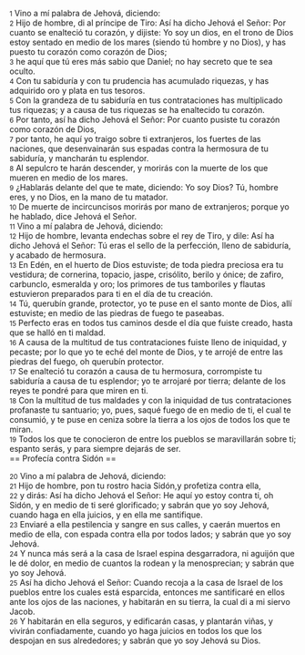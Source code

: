 {{anchor|1}} <small>1</small> Vino a mí palabra de Jehová, diciendo:<br>
{{anchor|2}} <small>2</small> Hijo de hombre, di al príncipe de Tiro: Así ha dicho Jehová el Señor: Por cuanto se enalteció tu corazón, y dijiste: Yo soy un dios, en el trono de Dios estoy sentado en medio de los mares (siendo tú hombre y no Dios), y has puesto tu corazón como corazón de Dios;<br>
{{anchor|3}} <small>3</small> he aquí que tú eres más sabio que Daniel; no hay secreto que te sea oculto.<br>
{{anchor|4}} <small>4</small> Con tu sabiduría y con tu prudencia has acumulado riquezas, y has adquirido oro y plata en tus tesoros.<br>
{{anchor|5}} <small>5</small> Con la grandeza de tu sabiduría en tus contrataciones has multiplicado tus riquezas; y a causa de tus riquezas se ha enaltecido tu corazón.<br>
{{anchor|6}} <small>6</small> Por tanto, así ha dicho Jehová el Señor: Por cuanto pusiste tu corazón como corazón de Dios,<br>
{{anchor|7}} <small>7</small> por tanto, he aquí yo traigo sobre ti extranjeros, los fuertes de las naciones, que desenvainarán sus espadas contra la hermosura de tu sabiduría, y mancharán tu esplendor.<br>
{{anchor|8}} <small>8</small> Al sepulcro te harán descender, y morirás con la muerte de los que mueren en medio de los mares.<br>
{{anchor|9}} <small>9</small> ¿Hablarás delante del que te mate, diciendo: Yo soy Dios? Tú, hombre eres, y no Dios, en la mano de tu matador.<br>
{{anchor|10}} <small>10</small> De muerte de incircuncisos morirás por mano de extranjeros; porque yo he hablado, dice Jehová el Señor.<br>
{{anchor|11}} <small>11</small> Vino a mí palabra de Jehová, diciendo:<br>
{{anchor|12}} <small>12</small> Hijo de hombre, levanta endechas sobre el rey de Tiro, y dile: Así ha dicho Jehová el Señor: Tú eras el sello de la perfección, lleno de sabiduría, y acabado de hermosura.<br>
{{anchor|13}} <small>13</small> En Edén, en el huerto de Dios estuviste; de toda piedra preciosa era tu vestidura; de cornerina, topacio, jaspe, crisólito, berilo y ónice; de zafiro, carbunclo, esmeralda y oro; los primores de tus tamboriles y flautas estuvieron preparados para ti en el día de tu creación.<br>
{{anchor|14}} <small>14</small> Tú, querubín grande, protector, yo te puse en el santo monte de Dios, allí estuviste; en medio de las piedras de fuego te paseabas.<br>
{{anchor|15}} <small>15</small> Perfecto eras en todos tus caminos desde el día que fuiste creado, hasta que se halló en ti maldad.<br>
{{anchor|16}} <small>16</small> A causa de la multitud de tus contrataciones fuiste lleno de iniquidad, y pecaste; por lo que yo te eché del monte de Dios, y te arrojé de entre las piedras del fuego, oh querubín protector.<br>
{{anchor|17}} <small>17</small> Se enalteció tu corazón a causa de tu hermosura, corrompiste tu sabiduría a causa de tu esplendor; yo te arrojaré por tierra; delante de los reyes te pondré para que miren en ti.<br>
{{anchor|18}} <small>18</small> Con la multitud de tus maldades y con la iniquidad de tus contrataciones profanaste tu santuario; yo, pues, saqué fuego de en medio de ti, el cual te consumió, y te puse en ceniza sobre la tierra a los ojos de todos los que te miran.<br>
{{anchor|19}} <small>19</small> Todos los que te conocieron de entre los pueblos se maravillarán sobre ti; espanto serás, y para siempre dejarás de ser.<br>
== Profecía contra Sidón ==

{{anchor|20}} <small>20</small> Vino a mí palabra de Jehová, diciendo:<br>
{{anchor|21}} <small>21</small> Hijo de hombre, pon tu rostro hacia Sidón,y profetiza contra ella,<br>
{{anchor|22}} <small>22</small> y dirás: Así ha dicho Jehová el Señor: He aquí yo estoy contra ti, oh Sidón, y en medio de ti seré glorificado; y sabrán que yo soy Jehová, cuando haga en ella juicios, y en ella me santifique.<br>
{{anchor|23}} <small>23</small> Enviaré a ella pestilencia y sangre en sus calles, y caerán muertos en medio de ella, con espada contra ella por todos lados; y sabrán que yo soy Jehová.<br>
{{anchor|24}} <small>24</small> Y nunca más será a la casa de Israel espina desgarradora, ni aguijón que le dé dolor, en medio de cuantos la rodean y la menosprecian; y sabrán que yo soy Jehová.<br>
{{anchor|25}} <small>25</small> Así ha dicho Jehová el Señor: Cuando recoja a la casa de Israel de los pueblos entre los cuales está esparcida, entonces me santificaré en ellos ante los ojos de las naciones, y habitarán en su tierra, la cual di a mi siervo Jacob.<br>
{{anchor|26}} <small>26</small> Y habitarán en ella seguros, y edificarán casas, y plantarán viñas, y vivirán confiadamente, cuando yo haga juicios en todos los que los despojan en sus alrededores; y sabrán que yo soy Jehová su Dios.<br>

